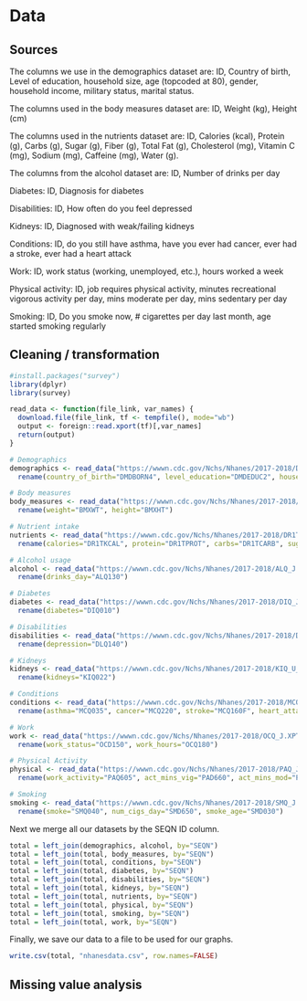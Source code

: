 # Data 

## Sources

The columns we use in the demographics dataset are: ID, Country of birth, Level of education, household size, age (topcoded at 80), gender, household income, military status, marital status.

The columns used in the body measures dataset are: ID, Weight (kg), Height (cm)

The columns used in the nutrients dataset are: ID, Calories (kcal), Protein (g), Carbs (g), Sugar (g), Fiber (g), Total Fat (g), Cholesterol (mg), Vitamin C (mg), Sodium (mg), Caffeine (mg), Water (g).

The columns from the alcohol dataset are: ID, Number of drinks per day

Diabetes: ID, Diagnosis for diabetes

Disabilities: ID, How often do you feel depressed

Kidneys: ID, Diagnosed with weak/failing kidneys

Conditions: ID, do you still have asthma, have you ever had cancer, ever had a stroke, ever had a heart attack

Work: ID, work status (working, unemployed, etc.), hours worked a week

Physical activity: ID, job requires physical activity, minutes recreational vigorous activity per day, mins moderate per day, mins sedentary per day

Smoking: ID, Do you smoke now, # cigarettes per day last month, age started smoking regularly 


## Cleaning / transformation

```r
#install.packages("survey")
library(dplyr)
library(survey)
```

```r
read_data <- function(file_link, var_names) {
  download.file(file_link, tf <- tempfile(), mode="wb")
  output <- foreign::read.xport(tf)[,var_names]
  return(output)
}
```

```r
# Demographics
demographics <- read_data("https://wwwn.cdc.gov/Nchs/Nhanes/2017-2018/DEMO_J.XPT", c("SEQN","DMDBORN4","DMDEDUC2","DMDHHSIZ","RIDAGEYR","RIAGENDR", "INDHHIN2", "DMQMILIZ", "DMDMARTL")) %>%
  rename(country_of_birth="DMDBORN4", level_education="DMDEDUC2", household_size="DMDHHSIZ", age="RIDAGEYR", gender="RIAGENDR", household_income="INDHHIN2", military_status="DMQMILIZ", marital_status="DMDMARTL")

# Body measures
body_measures <- read_data("https://wwwn.cdc.gov/Nchs/Nhanes/2017-2018/BMX_J.XPT", c("SEQN", "BMXWT", "BMXHT")) %>%
  rename(weight="BMXWT", height="BMXHT")

# Nutrient intake
nutrients <- read_data("https://wwwn.cdc.gov/Nchs/Nhanes/2017-2018/DR1TOT_J.XPT", c("SEQN", "DR1TKCAL", "DR1TPROT", "DR1TCARB", "DR1TSUGR", "DR1TFIBE", "DR1TTFAT", "DR1TCHOL", "DR1TVC", "DR1TSODI", "DR1TCAFF", "DR1_320Z")) %>%
  rename(calories="DR1TKCAL", protein="DR1TPROT", carbs="DR1TCARB", sugar="DR1TSUGR", fiber="DR1TFIBE", fat="DR1TTFAT", cholesterol="DR1TCHOL", vitc="DR1TVC", sodium="DR1TSODI", caffeine="DR1TCAFF", water="DR1_320Z")

# Alcohol usage
alcohol <- read_data("https://wwwn.cdc.gov/Nchs/Nhanes/2017-2018/ALQ_J.XPT", c("SEQN", "ALQ130")) %>%
  rename(drinks_day="ALQ130")

# Diabetes
diabetes <- read_data("https://wwwn.cdc.gov/Nchs/Nhanes/2017-2018/DIQ_J.XPT", c("SEQN", "DIQ010")) %>%
  rename(diabetes="DIQ010")

# Disabilities
disabilities <- read_data("https://wwwn.cdc.gov/Nchs/Nhanes/2017-2018/DLQ_J.XPT", c("SEQN", "DLQ140")) %>%
  rename(depression="DLQ140")

# Kidneys
kidneys <- read_data("https://wwwn.cdc.gov/Nchs/Nhanes/2017-2018/KIQ_U_J.XPT", c("SEQN", "KIQ022")) %>%
  rename(kidneys="KIQ022")

# Conditions
conditions <- read_data("https://wwwn.cdc.gov/Nchs/Nhanes/2017-2018/MCQ_J.XPT", c("SEQN", "MCQ035", "MCQ220", "MCQ160F", "MCQ160E")) %>%
  rename(asthma="MCQ035", cancer="MCQ220", stroke="MCQ160F", heart_attack="MCQ160E")

# Work
work <- read_data("https://wwwn.cdc.gov/Nchs/Nhanes/2017-2018/OCQ_J.XPT", c("SEQN", "OCD150", "OCQ180")) %>%
  rename(work_status="OCD150", work_hours="OCQ180")

# Physical Activity
physical <- read_data("https://wwwn.cdc.gov/Nchs/Nhanes/2017-2018/PAQ_J.XPT", c("SEQN", "PAQ605", "PAD660", "PAD675", "PAD680")) %>%
  rename(work_activity="PAQ605", act_mins_vig="PAD660", act_mins_mod="PAD675", act_mins_sed="PAD680")

# Smoking
smoking <- read_data("https://wwwn.cdc.gov/Nchs/Nhanes/2017-2018/SMQ_J.XPT", c("SEQN", "SMQ040", "SMD650", "SMD030")) %>%
  rename(smoke="SMQ040", num_cigs_day="SMD650", smoke_age="SMD030")
```

Next we merge all our datasets by the SEQN ID column.
```r
total = left_join(demographics, alcohol, by="SEQN")
total = left_join(total, body_measures, by="SEQN")
total = left_join(total, conditions, by="SEQN")
total = left_join(total, diabetes, by="SEQN")
total = left_join(total, disabilities, by="SEQN")
total = left_join(total, kidneys, by="SEQN")
total = left_join(total, nutrients, by="SEQN")
total = left_join(total, physical, by="SEQN")
total = left_join(total, smoking, by="SEQN")
total = left_join(total, work, by="SEQN")
```

Finally, we save our data to a file to be used for our graphs.
```r
write.csv(total, "nhanesdata.csv", row.names=FALSE)
```

## Missing value analysis

